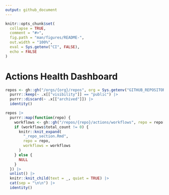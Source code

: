 ```yaml
---
output: github_document
---
```


<!-- README.md is generated from README.Rmd. Please edit that file -->

```r
knitr::opts_chunk$set(
  collapse = TRUE,
  comment = "#>",
  fig.path = "man/figures/README-",
  out.width = "100%",
  eval = Sys.getenv("CI", FALSE),
  echo = FALSE
)
```

# Actions Health Dashboard

```r
repos <- gh::gh("/orgs/{org}/repos", org = Sys.getenv("GITHUB_REPOSITORY_OWNER")) |>
  purrr::keep(~ .x[["visibility"]] == "public") |> 
  purrr::discard(~ .x[["archived"]]) |> 
  identity()
```

```r
repos |> 
  purrr::map(function(repo) {
    workflows <- gh::gh("/repos/{repo}/actions/workflows", repo = repo[['full_name']])
    if (workflows$total_count != 0) {
      knitr::knit_expand(
        "_repo_section.Rmd", 
        repo = repo,
        workflows = workflows
      )
    } else {
      NULL
    }
  }) |> 
  unlist() |> 
  knitr::knit_child(text = _, quiet = TRUE) |> 
  cat(sep = "\n\n") |> 
  identity()
```
